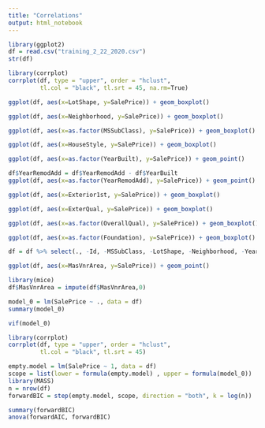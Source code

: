 ```yaml
---
title: "Correlations"
output: html_notebook
---
```




```r
library(ggplot2)
df = read.csv("training_2_22_2020.csv")
str(df)
```


```r
library(corrplot)
corrplot(df, type = "upper", order = "hclust", 
         tl.col = "black", tl.srt = 45, na.rm=True)

```


```r
ggplot(df, aes(x=LotShape, y=SalePrice)) + geom_boxplot()
```


```r
ggplot(df, aes(x=Neighborhood, y=SalePrice)) + geom_boxplot()
```


```r

ggplot(df, aes(x=as.factor(MSSubClass), y=SalePrice)) + geom_boxplot()
```


```r
ggplot(df, aes(x=HouseStyle, y=SalePrice)) + geom_boxplot()
```
```r
ggplot(df, aes(x=as.factor(YearBuilt), y=SalePrice)) + geom_point()
```


```r
df$YearRemodAdd = df$YearRemodAdd - df$YearBuilt
ggplot(df, aes(x=as.factor(YearRemodAdd), y=SalePrice)) + geom_point()
```
```r
ggplot(df, aes(x=Exterior1st, y=SalePrice)) + geom_boxplot()
```

```r

ggplot(df, aes(x=ExterQual, y=SalePrice)) + geom_boxplot()
```

```r
ggplot(df, aes(x=as.factor(OverallQual), y=SalePrice)) + geom_boxplot()

```
```r

ggplot(df, aes(x=as.factor(Foundation), y=SalePrice)) + geom_boxplot()
```


```r

df = df %>% select(., -Id, -MSSubClass, -LotShape, -Neighborhood, -YearRemodAdd, -Exterior1st, -Exterior2nd, -GarageType, -GarageYrBlt, -Foundation, -GarageFinish, -GarageCars)

```


```r
ggplot(df, aes(x=MasVnrArea, y=SalePrice)) + geom_point()
```
```r
library(mice)
df$MasVnrArea = impute(df$MasVnrArea,0)
```


```r
model_0 = lm(SalePrice ~ ., data = df)
summary(model_0)

```

```r
vif(model_0)
```
```r
library(corrplot)
corrplot(df, type = "upper", order = "hclust", 
         tl.col = "black", tl.srt = 45)
```
```r
empty.model = lm(SalePrice ~ 1, data = df)
scope = list(lower = formula(empty.model) , upper = formula(model_0))
library(MASS)
n = nrow(df)
forwardBIC = step(empty.model, scope, direction = "both", k = log(n))

```
```r
summary(forwardBIC)
anova(forwardAIC, forwardBIC)
```

